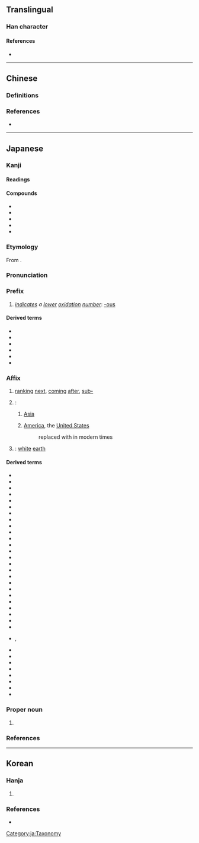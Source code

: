 {{also|亞|亚}}
{{character info}}
==Translingual==
{{Han simplified forms|亞|亜|亚}}

===Han character===
{{Han char|rn=7|rad=二|as=05|sn=7|four=10107|canj=MLLM,XMLLM|ids=⿱𫝁一,⿻工中}}

====References====
* {{Han ref|kx=0087.111|dkj=00272|dj=0183.190|hdz=10021.010|uh=4E9C|ud=20124}}

----

==Chinese==

===Definitions===
{{zh-see|亞|rocsgsv}}

===References===
* {{R:twedu|A00057-001}}

----

==Japanese==

===Kanji===
{{ja-kanji forms|亜|亞}}
{{ja-kanji|grade=c|rs=二05|kyu=亞}}

====Readings====
{{rfv-pron|ja}}
{{ja-readings
|goon=え<!-- , あく, よう<えふ-->
|kanon=あ<!-- , あく, おう<あふ-->
|kun=つ-ぐ
|nanori=つぎ,<!-- つぐる,--> みつる
}}

====Compounds====
{{der-top|Compounds}}
* {{ja-r|亜%槐|あ%かい}}
* {{ja-r|亜細亜|^アジア|[[Asia]]}}
* {{ja-r|亜%相|あ%しょう}}
* {{ja-r|亜%字%欄|あ%じ%らん}}
* {{ja-r|亜%父|あ%ふ}}
{{der-bottom}}

===Etymology===
{{ja-kanjitab|あ|yomi=kanon}}
From {{der|ja|ltc|sort=あ|-}} {{ltc-l|亞}}.

===Pronunciation===
{{ja-pron|y=ko|あ}}

===Prefix===
{{ja-pos|prefix|kyu=亞|あ}}

# {{lb|ja|chemistry|sort=あ}} ''[[indicate]]s a [[low]]er [[oxidation]] [[number]]'': [[-ous]]
#: {{ja-usex-inline|'''亜'''硫%酸|'''あ'''りゅう%さん|sulfur'''ous''' acid}}

====Derived terms====
{{der-top}}
* {{ja-r|亜%砒%酸|あ%ひ%さん|[[arsenious]] [[acid]]}}
* {{ja-r|亜%燐%酸|あ%りん%さん|[[phosphorous acid]]}}
* {{ja-r|亜%硫%酸|あ%りゅう%さん|[[sulfurous acid]]}}
* {{ja-r|亜%硝%酸|あ%しょう%さん|[[nitrous acid]]}}
* {{ja-r|亜%酸%化 窒%素|あ%さん%か ちっ%そ|[[nitrous oxide]]}}
* {{ja-r|次%亜|じ%あ|[[hypo-]] [[-ous]]}}
{{der-bottom}}

===Affix===
{{ja-pos|affix|kyu=亞|あ}}

# [[rank]]ing [[next]], [[come|coming]] [[after]], [[sub-]]
#: {{ja-usex-inline|'''亜'''種|'''あ'''しゅ|'''sub'''species}}
#: {{ja-usex-inline|'''亜'''熱%帯|'''あ'''ねっ%たい|'''sub'''tropics}}
# {{n-g|Used as a [[phonetic]] element in [[transliteration]]s, especially}}:
## {{short for|ja|亜細亜|tr=Ajia|dot=:|sort=あ}} [[Asia]]
## {{lb|ja|sort=あ|obsolete}} {{short for|ja|亜米利加|tr=Amerika|dot=:}} [[America]], the [[United States]]
##: replaced with {{m|ja|米|tr=bei}} in modern times
# {{alt sp|ja|堊|tr=a|sort=あ}}: [[white]] [[earth]]

====Derived terms====
{{der-top3}}
* {{ja-r|亜%鉛|あ%えん|[[zinc]]}}
* {{ja-r|亜%音%速|あ%おん%そく|[[subsonic]] [[speed]]}}
* {{ja-r|亜%温%帯|あ%おん%たい|[[subtemperate]] [[zone]]}}
* {{ja-r|亜%科|あ%か|[[suborder]], [[subfamily]] {{q|taxonomy}}}}
* {{ja-r|亜%寒%帯|あ%かん%たい|[[subarctic]] [[zone]]}}
* {{ja-r|亜%急%性|あ%きゅう%せい|[[subacute]]}}
* {{ja-r|亜%群|あ%ぐん|[[subgroup]]}}
* {{ja-r|亜%綱|あ%こう|[[subclass]]}}
* {{ja-r|亜%高%山%帯|あ%こう%ざん%たい|[[subalpine]] [[zone]]}}
* {{ja-r|亜%種|あ%しゅ|[[subspecies]]}}
* {{ja-r|亜%聖|あ%せい|[[sage]] of the second order}}
* {{ja-r|亜%成%層%圏|あ%せい%そう%けん|[[sub-]][[stratosphere]]}}
* {{ja-r|亜%属|あ%ぞく|[[subgroup]], [[subgenus]]}}
* {{ja-r|亜%族|あ%ぞく|[[subgroup]]}}
* {{ja-r|亜%大%陸|あ%たい%りく|[[subcontinent]]}}
* {{ja-r|亜%脱%臼|あ%だっ%きゅう|[[subluxation]]}}
* {{ja-r|亜%炭|あ%たん|[[brown coal]], [[lignite]]}}
* {{ja-r|亜%土%壌|あ%ど%じょう|[[subsoil]]}}
* {{ja-r|亜%熱%帯|あ%ねっ%たい|[[subtropics]]}}
* {{ja-r|亜%麻|あ%ま|[[flax]]}}
* {{ja-r|亜米利加|^アメリカ|[[America]], [[United States]]}}
* {{ja-r|亜%目|あ%もく|[[suborder]]}}
* {{ja-r|亜%門|あ%もん|[[subphylum]]}}
* {{ja-r|亜剌比亜|^アラビア|[[Arabia]]}}
* {{ja-r|亜%流|あ%りゅう}}
* {{ja-r|亜爾加里|アルカリ|rom=-}}, {{ja-r|亜児加里|アルカリ|[[alkali]]}}
* {{ja-r|亜爾%然%丁|^アル%ゼン%チン|[[Argentina]]}}
* {{ja-r|亜%鈴|あ%れい|[[dumbbell]]}}
* {{ja-r|欧%亜|^おう%あ|[[Eurasia]]}}
* {{ja-r|亜%欧|^あ%おう|Eurasia}}
* {{ja-r|興%亜|こう-%^あ|[[Asian]] [[development]]}}
* {{ja-r|東%南%亜|^とう%なん%あ|[[Southeast Asia]]}}
* {{ja-r|東%亜|^とう%あ|[[East Asia]]}}
* {{ja-r|白%亜|はく%あ|[[chalk]]}}
{{der-bottom}}

===Proper noun===
{{ja-pos|proper|kyu=亞|あ}}

# {{given name|ja|female|A=a|sort=あ}}

===References===
{{ja-kref
|jis=3021
|ku=1601
|shift=889f
|euc=B0A1
|freq=1509
|nelson=43
|newnelson=81
|halpern=3540
|kld=2204
|heisig=1809
|tuttle=0a7.14
}}

[[Category:ja:Taxonomy]]

----

==Korean==

===Hanja===
{{ko-hanja|버금|아}}

# {{alt form|ko|亞||{{hanja form of|아|[[second]]; [[sub-]]}}}}

===References===
* {{R:ko:Inmyeongyonghanjapyo|27}}